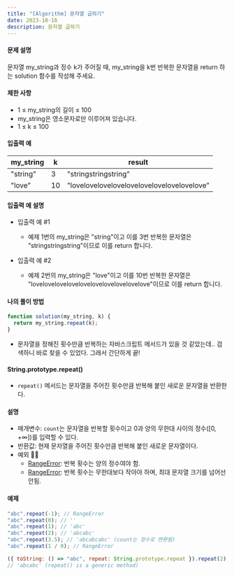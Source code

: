 ```yaml
---
title: "[Algorithm] 문자열 곱하기"
date: 2023-10-16
description: 문자열 곱하기
---
```


#### 문제 설명

문자열 my_string과 정수 k가 주어질 때, my_string을 k번 반복한 문자열을 return 하는 solution 함수를 작성해 주세요.

#### 제한 사항

- 1 ≤ my_string의 길이 ≤ 100
- my_string은 영소문자로만 이루어져 있습니다.
- 1 ≤ k ≤ 100

#### 입출력 예

| my_string | k   | result                                     |
| --------- | --- | ------------------------------------------ |
| "string”  | 3   | "stringstringstring”                       |
| "love”    | 10  | "lovelovelovelovelovelovelovelovelovelove” |

#### 입출력 예 설명

- 입출력 예 #1

  - 예제 1번의 my_string은 "string"이고 이를 3번 반복한 문자열은 "stringstringstring"이므로 이를 return 합니다.

- 입출력 예 #2

  - 예제 2번의 my_string은 "love"이고 이를 10번 반복한 문자열은 "lovelovelovelovelovelovelovelovelovelove"이므로 이를 return 합니다.

#### 나의 풀이 방법

```js
function solution(my_string, k) {
  return my_string.repeat(k);
}
```

- 문자열을 정해진 횟수만큼 반복하는 자바스크립트 메서드가 있을 것 같았는데.. 검색하니 바로 찾을 수 있었다. 그래서 간단하게 끝!

#### String.prototype.repeat()

- `repeat()` 메서드는 문자열을 주어진 횟수만큼 반복해 붙인 새로운 문자열을 반환한다.

#### 설명

- 매개변수: `count`는 문자열을 반복할 횟수이고 0과 양의 무한대 사이의 정수([0, +∞])를 입력할 수 있다.
- 반환값: 현재 문자열을 주어진 횟수만큼 반복해 붙인 새로운 문자열이다.
- 예외 🐱‍👤
  - [RangeError](https://developer.mozilla.org/ko/docs/Web/JavaScript/Reference/Errors/Negative_repetition_count): 반복 횟수는 양의 정수여야 함.
  - [RangeError](https://developer.mozilla.org/ko/docs/Web/JavaScript/Reference/Errors/Resulting_string_too_large): 반복 횟수는 무한대보다 작아야 하며, 최대 문자열 크기를 넘어선 안됨.

#### 예제

```js
"abc".repeat(-1); // RangeError
"abc".repeat(0); // ''
"abc".repeat(1); // 'abc'
"abc".repeat(2); // 'abcabc'
"abc".repeat(3.5); // 'abcabcabc' (count는 정수로 변환됨)
"abc".repeat(1 / 0); // RangeError

({ toString: () => "abc", repeat: String.prototype.repeat }).repeat(2);
// 'abcabc' (repeat() is a generic method)
```
